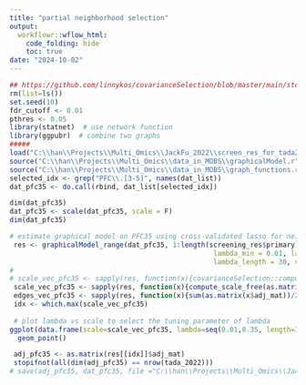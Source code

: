 ---
title: "partial neighborhood selection"
output:
  workflowr::wflow_html:
    code_folding: hide
    toc: true
date: "2024-10-02"
---


```{r, message=F, warning=F, eval=T}
## https://github.com/linnykos/covarianceSelection/blob/master/main/step3_pfc35_analysis.R
rm(list=ls())
set.seed(10)
fdr_cutoff <- 0.01
pthres <- 0.05
library(statnet)  # use network function 
library(ggpubr)  # combine two graphs 
#####
load("C:\\han\\Projects\\Multi_Omics\\JackFu_2022\\screen_res_for_tada2022.RData")  # dat_list needs to be in screen_res.RData not in data_preparation.RData
source("C:\\han\\Projects\\Multi_Omics\\data_in_MOBS\\graphicalModel.r")
source("C:\\han\\Projects\\Multi_Omics\\data_in_MOBS\\graph_functions.r")
selected_idx <- grep("PFC\\.[3-5]", names(dat_list))
dat_pfc35 <- do.call(rbind, dat_list[selected_idx]) 

dim(dat_pfc35)
dat_pfc35 <- scale(dat_pfc35, scale = F)
dim(dat_pfc35)
```


```{r, message=F, warning=F, eval=F}

# estimate graphical model on PFC35 using cross-validated lasso for neighborhood selection
 res <- graphicalModel_range(dat_pfc35, 1:length(screening_res$primary), 
                                                  lambda_min = 0.01, lambda_max = 0.35, 
                                                  lambda_length = 30, verbose = T) 
#
# scale_vec_pfc35 <- sapply(res, function(x){covarianceSelection::compute_scale_free(as.matrix(x$adj_mat))})
 scale_vec_pfc35 <- sapply(res, function(x){compute_scale_free(as.matrix(x$adj_mat))}) # compute_scale_free is in graph_functions.r 
 edges_vec_pfc35 <- sapply(res, function(x){sum(as.matrix(x$adj_mat))/2})
 idx <- which.max(scale_vec_pfc35)
 
 # plot lambda vs scale to select the tuning parameter of lambda 
ggplot(data.frame(scale=scale_vec_pfc35, lambda=seq(0.01,0.35, length=30)), aes(x=lambda, y=scale, group=1))+
  geom_point()

 adj_pfc35 <- as.matrix(res[[idx]]$adj_mat)
 stopifnot(all(dim(adj_pfc35) == nrow(tada_2022)))
# save(adj_pfc35, dat_pfc35, file ="C:\\han\\Projects\\Multi_Omics\\JackFu_2022\\adj_pfc35_for_tada2022.RData")
 
```